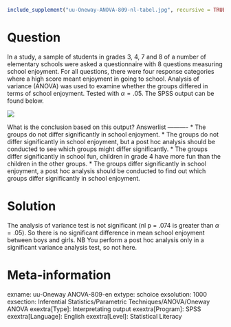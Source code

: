 ```r
include_supplement("uu-Oneway-ANOVA-809-nl-tabel.jpg", recursive = TRUE)
```

Question
========
In a study, a sample of students in grades 3, 4, 7 and 8 of a number of elementary schools were asked a questionnaire with 8 questions measuring school enjoyment. For all questions, there were four response categories where a high score meant enjoyment in going to school. Analysis of variance (ANOVA) was used to examine whether the groups differed in terms of school enjoyment. Tested with $\alpha = .05$. The SPSS output can be found below. 

![](uu-Oneway-ANOVA-809-nl-tabel.jpg)

What is the conclusion based on this output? 
Answerlist
----------
* The groups do not differ significantly in school enjoyment.
* The groups do not differ significantly in school enjoyment, but a post hoc analysis should be conducted to see which groups might differ significantly.
* The groups differ significantly in school fun, children in grade 4 have more fun than the children in the other groups.
* The groups differ significantly in school enjoyment, a post hoc analysis should be conducted to find out which groups differ significantly in school enjoyment. 

Solution
========
  
The analysis of variance test is not significant (nl p = .074 is greater than $\alpha = .05$). So there is no significant difference in mean school enjoyment between boys and girls. NB You perform a post hoc analysis only in a significant variance analysis test, so not here.

Meta-information
================
exname: uu-Oneway ANOVA-809-en
extype: schoice
exsolution: 1000
exsection: Inferential Statistics/Parametric Techniques/ANOVA/Oneway ANOVA
exextra[Type]: Interpretating output
exextra[Program]: SPSS
exextra[Language]: English
exextra[Level]: Statistical Literacy
